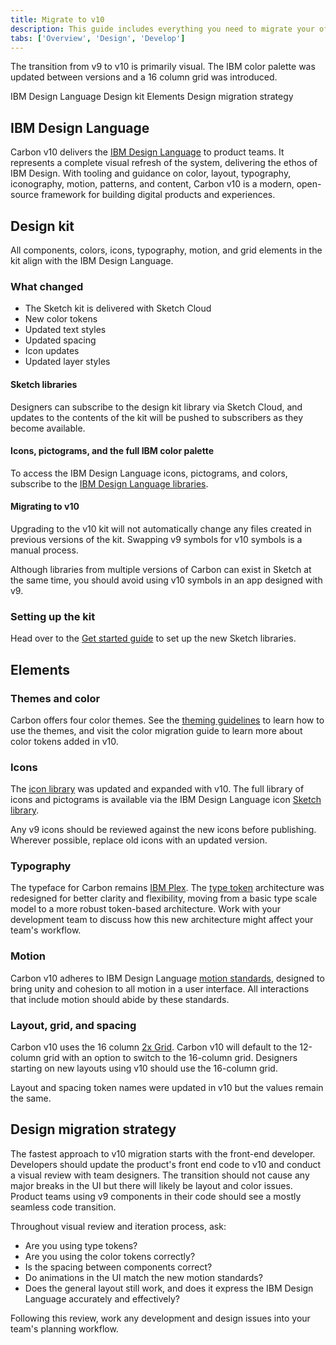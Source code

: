 ```yaml
---
title: Migrate to v10
description: This guide includes everything you need to migrate your offering from an older version of Carbon to v10.
tabs: ['Overview', 'Design', 'Develop']
---
```


<PageDescription>

The transition from v9 to v10 is primarily visual. The IBM color palette was updated between versions and a 16 column grid was introduced.

</PageDescription>

<AnchorLinks>

<AnchorLink>IBM Design Language</AnchorLink>
<AnchorLink>Design kit</AnchorLink>
<AnchorLink>Elements</AnchorLink>
<AnchorLink>Design migration strategy</AnchorLink>

</AnchorLinks>

## IBM Design Language

Carbon v10 delivers the [IBM Design Language](https://www.ibm.com/design/language/) to product teams. It represents a complete visual refresh of the system, delivering the ethos of IBM Design. With tooling and guidance on color, layout, typography, iconography, motion, patterns, and content, Carbon v10 is a modern, open-source framework for building digital products and experiences.

## Design kit

All components, colors, icons, typography, motion, and grid elements in the kit align with the IBM Design Language.

### What changed

- The Sketch kit is delivered with Sketch Cloud
- New color tokens
- Updated text styles
- Updated spacing
- Icon updates
- Updated layer styles

#### Sketch libraries

Designers can subscribe to the design kit library via Sketch Cloud, and updates to the contents of the kit will be pushed to subscribers as they become available.

#### Icons, pictograms, and the full IBM color palette

To access the IBM Design Language icons, pictograms, and colors, subscribe to the [IBM Design Language libraries](/resources#color-grid-and-icons).

#### Migrating to v10

Upgrading to the v10 kit will not automatically change any files created in previous versions of the kit. Swapping v9 symbols for v10 symbols is a manual process.

Although libraries from multiple versions of Carbon can exist in Sketch at the same time, you should avoid using v10 symbols in an app designed with v9.

### Setting up the kit

Head over to the [Get started guide](/get-started/design/sketch#get-the-kit) to set up the new Sketch libraries.

## Elements

### Themes and color

Carbon offers four color themes. See the [theming guidelines](/guidelines/color/overview#themes) to learn how to use the themes, and visit the color migration guide to learn more about color tokens added in v10.

<Row>
<Column colLg={4} colMd={4} noGutterSm>
<ResourceCard
    subTitle="Migrating color"
    href="https://github.com/carbon-design-system/carbon/blob/master/docs/migration/10.x-color.md"
    >

<MdxIcon name="github" />

  </ResourceCard>
</Column>
</Row>

### Icons

The [icon library](/guidelines/icons/library) was updated and expanded with v10. The full library of icons and pictograms is available via the IBM Design Language icon [Sketch library](/guidelines/icons/usage#resources).

Any v9 icons should be reviewed against the new icons before publishing. Wherever possible, replace old icons with an updated version.

<Row>
<Column colLg={4} colMd={4} noGutterSm>
<ResourceCard
    subTitle="Icon migration"
    href="https://github.com/carbon-design-system/carbon/blob/master/docs/migration/10.x-icons.md"
    >

<MdxIcon name="github" />

  </ResourceCard>
</Column>
</Row>

### Typography

The typeface for Carbon remains [IBM Plex](/guidelines/typography/overview/#typeface:-ibm-plex). The [type token](/guidelines/typography/overview#type-tokens-and-sets) architecture was redesigned for better clarity and flexibility, moving from a basic type scale model to a more robust token-based architecture. Work with your development team to discuss how this new architecture might affect your team's workflow.

<Row>
<Column colLg={4} colMd={4} noGutterSm>
<ResourceCard
    subTitle="Type migration"
    href="https://github.com/carbon-design-system/carbon/blob/master/docs/migration/10.x-type.md"
    >

<MdxIcon name="github" />

  </ResourceCard>
</Column>
</Row>

### Motion

Carbon v10 adheres to IBM Design Language [motion standards](/guidelines/motion/basics), designed to bring unity and cohesion to all motion in a user interface. All interactions that include motion should abide by these standards.

### Layout, grid, and spacing

Carbon v10 uses the 16 column [2x Grid](/guidelines/2x-grid/basics). Carbon v10 will default to the 12-column grid with an option to switch to the 16-column grid. Designers starting on new layouts using v10 should use the 16-column grid.

Layout and spacing token names were updated in v10 but the values remain the same.

<Row>
<Column colLg={4} colMd={4} noGutterSm>
<ResourceCard
    subTitle="Layout migration"
    href="https://github.com/carbon-design-system/carbon/blob/master/docs/migration/10.x-layout.md#migrating"
    >

<MdxIcon name="github" />

  </ResourceCard>
</Column>
</Row>

## Design migration strategy

The fastest approach to v10 migration starts with the front-end developer. Developers should update the product's front end code to v10 and conduct a visual review with team designers. The transition should not cause any major breaks in the UI but there will likely be layout and color issues. Product teams using v9 components in their code should see a mostly seamless code transition.

Throughout visual review and iteration process, ask:

- Are you using type tokens?
- Are you using the color tokens correctly?
- Is the spacing between components correct?
- Do animations in the UI match the new motion standards?
- Does the general layout still work, and does it express the IBM Design Language accurately and effectively?

Following this review, work any development and design issues into your team's planning workflow.
